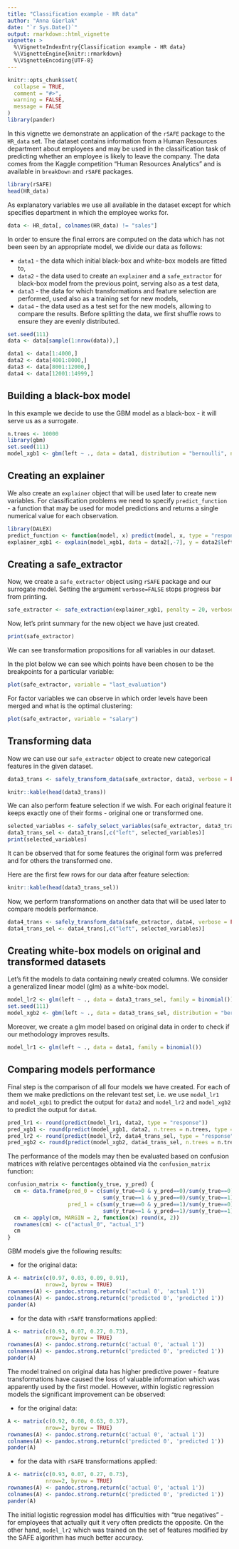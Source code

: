 ---
title: "Classification example - HR data"
author: "Anna Gierlak"
date: "`r Sys.Date()`"
output: rmarkdown::html_vignette
vignette: >
  %\VignetteIndexEntry{Classification example - HR data}
  %\VignetteEngine{knitr::rmarkdown}
  %\VignetteEncoding{UTF-8}
---

```{r setup, include = FALSE}
knitr::opts_chunk$set(
  collapse = TRUE,
  comment = "#>",
  warning = FALSE,
  message = FALSE
)
library(pander)
```

In this vignette we demonstrate an application of the `rSAFE` package to the `HR_data` set. The dataset contains information from a Human Resources department about employees and may be used in the classification task of predicting whether an employee is likely to leave the company. The data comes from the Kaggle competition "Human Resources Analytics" and is available in `breakDown` and `rSAFE` packages.

```{r}
library(rSAFE)
head(HR_data)
```

As explanatory variables we use all available in the dataset except for \code{sales} which specifies department in which the employee works for.

```{r}
data <- HR_data[, colnames(HR_data) != "sales"]
```

In order to ensure the final errors are computed on the data which has not been seen by an appropriate model, we divide our data as follows:

* `data1` - the data which initial black-box and white-box models are fitted to,
* `data2` - the data used to create an `explainer` and a `safe_extractor` for black-box model from the previous point, serving also as a test data,
* `data3` - the data for which transformations and feature selection are performed, used also as a training set for new models,
* `data4` - the data used as a test set for the new models, allowing to compare the results.
Before splitting the data, we first shuffle rows to ensure they are evenly distributed.

```{r}
set.seed(111)
data <- data[sample(1:nrow(data)),]

data1 <- data[1:4000,]
data2 <- data[4001:8000,]
data3 <- data[8001:12000,]
data4 <- data[12001:14999,]
```

## Building a black-box model

In this example we decide to use the GBM model as a black-box - it will serve us as a surrogate.

```{r}
n.trees <- 10000
library(gbm)
set.seed(111)
model_xgb1 <- gbm(left ~ ., data = data1, distribution = "bernoulli", n.trees = n.trees)
```

## Creating an explainer

We also create an `explainer` object that will be used later to create new variables. For classification problems we need to specify `predict_function` - a function that may be used for model predictions and returns a single numerical value for each observation.

```{r}
library(DALEX)
predict_function <- function(model, x) predict(model, x, type = "response", n.trees = n.trees)
explainer_xgb1 <- explain(model_xgb1, data = data2[,-7], y = data2$left, predict_function = predict_function, verbose = FALSE)
```

## Creating a safe_extractor

Now, we create a `safe_extractor` object using `rSAFE` package and our surrogate model. Setting the argument `verbose=FALSE` stops progress bar from printing.

```{r}
safe_extractor <- safe_extraction(explainer_xgb1, penalty = 20, verbose = FALSE)
```

Now, let's print summary for the new object we have just created.

```{r}
print(safe_extractor)
```

We can see transformation propositions for all variables in our dataset. 

In the plot below we can see which points have been chosen to be the breakpoints for a particular variable: 

```{r, fig.width=7}
plot(safe_extractor, variable = "last_evaluation")
```

For factor variables we can observe in which order levels have been merged and what is the optimal clustering:

```{r, fig.width=7}
plot(safe_extractor, variable = "salary")
```

## Transforming data

Now we can use our `safe_extractor` object to create new categorical features in the given dataset.

```{r}
data3_trans <- safely_transform_data(safe_extractor, data3, verbose = FALSE)
```

```{r, echo = FALSE}
knitr::kable(head(data3_trans))
```

We can also perform feature selection if we wish. For each original feature it keeps exactly one of their forms - original one or transformed one.

```{r, fig.width=6}
selected_variables <- safely_select_variables(safe_extractor, data3_trans, which_y = "left", verbose = FALSE)
data3_trans_sel <- data3_trans[,c("left", selected_variables)]
print(selected_variables)
```

It can be observed that for some features the original form was preferred and for others the transformed one.

Here are the first few rows for our data after feature selection:

```{r, echo = FALSE}
knitr::kable(head(data3_trans_sel))
```

Now, we perform transformations on another data that will be used later to compare models performance.

```{r, fig.width=6}
data4_trans <- safely_transform_data(safe_extractor, data4, verbose = FALSE)
data4_trans_sel <- data4_trans[,c("left", selected_variables)]
```

## Creating white-box models on original and transformed datasets

Let's fit the models to data containing newly created columns. We consider a generalized linear model (glm) as a white-box model.

```{r}
model_lr2 <- glm(left ~ ., data = data3_trans_sel, family = binomial())
set.seed(111)
model_xgb2 <- gbm(left ~ ., data = data3_trans_sel, distribution = "bernoulli", n.trees = n.trees)
```

Moreover, we create a glm model based on original data in order to check if our methodology improves results.

```{r}
model_lr1 <- glm(left ~ ., data = data1, family = binomial())
```

## Comparing models performance

Final step is the comparison of all four models we have created. For each of them we make predictions on the relevant test set, i.e. we use `model_lr1` and `model_xgb1` to predict the output for `data2` and `model_lr2` and `model_xgb2` to predict the output for `data4`.

```{r}
pred_lr1 <- round(predict(model_lr1, data2, type = "response"))
pred_xgb1 <- round(predict(model_xgb1, data2, n.trees = n.trees, type = "response"))
pred_lr2 <- round(predict(model_lr2, data4_trans_sel, type = "response"))
pred_xgb2 <- round(predict(model_xgb2, data4_trans_sel, n.trees = n.trees, type = "response"))
```

The performance of the models may then be evaluated based on confusion matrices with relative percentages obtained via the `confusion_matrix` function:

```{r}
confusion_matrix <- function(y_true, y_pred) {
  cm <- data.frame(pred_0 = c(sum(y_true==0 & y_pred==0)/sum(y_true==0),
                              sum(y_true==1 & y_pred==0)/sum(y_true==1)),
                   pred_1 = c(sum(y_true==0 & y_pred==1)/sum(y_true==0),
                              sum(y_true==1 & y_pred==1)/sum(y_true==1)))
  cm <- apply(cm, MARGIN = 2, function(x) round(x, 2))
  rownames(cm) <- c("actual_0", "actual_1")
  cm
}
```

GBM models give the following results:

* for the original data:

```{r, echo=FALSE}
A <- matrix(c(0.97, 0.03, 0.09, 0.91),
            nrow=2, byrow = TRUE)
rownames(A) <- pandoc.strong.return(c('actual 0', 'actual 1'))
colnames(A) <- pandoc.strong.return(c('predicted 0', 'predicted 1'))
pander(A)
```

* for the data with `rSAFE` transformations applied:

```{r, echo=FALSE}
A <- matrix(c(0.93, 0.07, 0.27, 0.73),
            nrow=2, byrow = TRUE)
rownames(A) <- pandoc.strong.return(c('actual 0', 'actual 1'))
colnames(A) <- pandoc.strong.return(c('predicted 0', 'predicted 1'))
pander(A)
```

The model trained on original data has higher predictive power - feature transformations have caused the loss of valuable information which was apparently used by the first model. However, within logistic regression models the significant improvement can be observed:

* for the original data:

```{r, echo=FALSE}
A <- matrix(c(0.92, 0.08, 0.63, 0.37),
            nrow=2, byrow = TRUE)
rownames(A) <- pandoc.strong.return(c('actual 0', 'actual 1'))
colnames(A) <- pandoc.strong.return(c('predicted 0', 'predicted 1'))
pander(A)
```

* for the data with `rSAFE` transformations applied:

```{r, echo=FALSE}
A <- matrix(c(0.93, 0.07, 0.27, 0.73),
            nrow=2, byrow = TRUE)
rownames(A) <- pandoc.strong.return(c('actual 0', 'actual 1'))
colnames(A) <- pandoc.strong.return(c('predicted 0', 'predicted 1'))
pander(A)
```

The initial logistic regression model has difficulties with "true negatives" - for employees that actually quit it very often predicts the opposite. On the other hand, `model_lr2` which was trained on the set of features modified by the SAFE algorithm has much better accuracy. 





